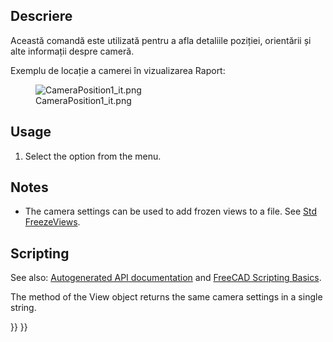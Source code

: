 <languages/>

{{Docnav
|[[Std_ViewIvStereoOff|ViewIvStereoOff]]
|[[Std_ViewZoomIn|ViewZoomIn]]
|[[Std_View_Menu|Std View Menu]]
|IconL=Std_ViewIvStereoOff.svg
|IconR=Std_ViewZoomIn.svg
|IconC=Freecad.svg
}}

{{GuiCommand
|Name=Std ViewIvIssueCamPos
|MenuLocation=View → Stereo → Issue Camera Position
|Workbenches=All
|SeeAlso=[[Std_FreezeViews|Std FreezeViews]]
}}

<span id="Description"></span>
<div class="mw-translate-fuzzy">
==Descriere==
Această comandă este utilizată pentru a afla detaliile poziției, orientării și alte informații despre cameră.

Exemplu de locație a camerei în vizualizarea Raport:
</div>

<div class="mw-translate-fuzzy">
[[Image:CameraPosition1_it.png|CameraPosition1_it.png]]
</div>

{{Code|code=   OrthographicCamera {   viewportMapping ADJUST_CAMERA   position 57.73505 -57.73502 57.735027   orientation 0.74290609 0.30772209 0.59447283  1.2171158   nearDistance 81.588844   farDistance 109.60551   aspectRatio 1   focalDistance 100   height 100  } 
}}
{{Caption|Example output: camera settings after changing to [[Std_ViewIsometric|isometric view]] in a new document}}

==Usage==

# Select the {{MenuCommand|View → Stereo → [[Image:Std_ViewIvIssueCamPos.svg|16px]] Issue Camera Position}} option from the menu.

==Notes==

* The camera settings can be used to add frozen views to a {{FileName|*.cam}} file. See [[Std_FreezeViews|Std FreezeViews]].

==Scripting==

See also: [https://freecad.github.io/SourceDoc/ Autogenerated API documentation] and [[FreeCAD_Scripting_Basics|FreeCAD Scripting Basics]].

The {{incode|getCamera}} method of the View object returns the same camera settings in a single string.

{{Code|code=
import FreeCADGui

view = FreeCADGui.ActiveDocument.ActiveView
view.getCamera()
}}


{{Docnav
|[[Std_ViewIvStereoOff|ViewIvStereoOff]]
|[[Std_ViewZoomIn|ViewZoomIn]]
|[[Std_View_Menu|Std View Menu]]
|IconL=Std_ViewIvStereoOff.svg
|IconR=Std_ViewZoomIn.svg
|IconC=Freecad.svg
}}

{{Std_Base_navi{{#translation:}}}}
{{Userdocnavi{{#translation:}}}}